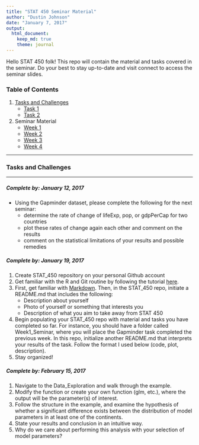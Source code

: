 ```yaml
---
title: "STAT 450 Seminar Material"
author: "Dustin Johnson"
date: "January 7, 2017"
output: 
  html_document:
    keep_md: true
    theme: journal
---
```


Hello STAT 450 folk! This repo will contain the material and tasks covered in the seminar. Do your best to stay up-to-date and visit connect to access the seminar slides.

### Table of Contents
1. [Tasks and Challenges](#tasks)
	* [Task 1](#jan12)
	* [Task 2](#jan19)
2. Seminar Material
	* [Week 1](https://github.com/Dustin21/UBC_STAT_450/tree/master/Introduction)
	* [Week 2](https://github.com/Dustin21/UBC_STAT_450/tree/master/Data_Wrangling)
	* [Week 3](https://github.com/Dustin21/UBC_STAT_450/tree/master/Visualization)
	* [Week 4](https://github.com/Dustin21/UBC_STAT_450/tree/master/Data_Exploration)


---


### Tasks and Challenges <a name="tasks"></a>

---

##### Complete by: January 12, 2017 <a name="jan12"></a>

* Using the Gapminder dataset, please complete the following for the next seminar:
	* determine the rate of change of lifeExp, pop, or gdpPerCap for two countries
	* plot these rates of change again each other and comment on the results
	* comment on the statistical limitations of your results and possible remedies
	
##### Complete by: January 19, 2017 <a name="jan19"></a>
1. Create STAT_450 repository on your personal Github account
2. Get familiar with the R and Git routine by following the tutorial [here](https://www.r-bloggers.com/rstudio-and-github/).
3. First, get familiar with [Markdown](http://www.markdowntutorial.com/). Then, in the STAT_450 repo, initiate a README.md that includes the following:
	* Description about yourself
	* Photo of yourself or something that interests you
	* Description of what you aim to take away from STAT 450
4. Begin populating your STAT_450 repo with material and tasks you have completed so far. For instance, you should have a folder called Week1_Seminar, where you will place the Gapminder task completed the previous week. In this repo, initialize another README.md that interprets your results of the task. Follow the format I used below (code, plot, description).
5. Stay organized!

##### Complete by: February 15, 2017 <a name="feb15"></a>
1. Navigate to the Data_Exploration and walk through the example.
2. Modify the function or create your own function (glm, etc.), where the output will be the parameter(s) of interest.
3. Follow the structure in the example, and examine the hypothesis of whether a significant difference exists between the distribution of model parameters in at least one of the continents.
4. State your results and conclusion in an intuitive way.
5. Why do we care about performing this analysis with your selection of model parameters?
